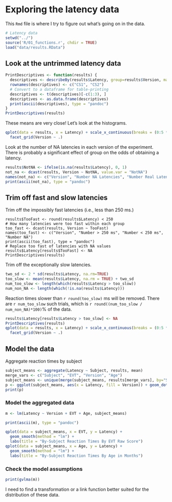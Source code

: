 # Exploring the latency data

This `Rmd` file is where I try to figure out what's going on in the data.

```r
# Latency data
setwd("../")
source('R/01_functions.r', chdir = TRUE)
load("data/results.RData")
```

## Look at the untrimmed latency data
```r
PrintDescriptives <- function(results) {
  descriptives <- describeBy(results$Latency, group=results$Version, mat=T, skew=F)
  rownames(descriptives) <- c("CS1", "CS2")
  # Convert to a dataframe for table-printing
  descriptives <- t(descriptives)[-c(1:3), ]
  descriptives <- as.data.frame(descriptives)
  print(ascii(descriptives), type = "pandoc")  
}
PrintDescriptives(results)
```

These means are very close! Let's look at the histograms.

```r
qplot(data = results, x = Latency) + scale_x_continuous(breaks = (0:5 * 500)) + 
  facet_grid(Version ~ .)
```

Look at the number of NA latencies in each version of the experiment. There is probably a significant effect of group on the odds of obtaining a latency.

```r
results$NotNA <- ifelse(is.na(results$Latency), 0, 1)
not_na <- dcast(results, Version ~ NotNA, value.var = "NotNA")
names(not_na) <- c("Version", "Number NA Latencies", "Number Real Latencies")
print(ascii(not_na), type = "pandoc")
```

## Trim off fast and slow latencies

Trim off the impossibly fast latencies (i.e., less than 250 ms.)

```{rmessage=FALSE, warning=FALSE, results='asis'}
results$TooFast <- round(results$Latency) < 250
# How many latencies were too fast within each group
too_fast <- dcast(results, Version ~ TooFast)
names(too_fast) <- c("Version", "Number > 250 ms", "Number < 250 ms", "Number NA")
print(ascii(too_fast), type = "pandoc")
# Replace too fast of latencies with NA values
results$Latency[results$TooFast] <- NA
PrintDescriptives(results)
```

Trim off the exceptionally slow latencies.

```r
two_sd <- 2 * sd(results$Latency, na.rm=TRUE)
too_slow <- mean(results$Latency, na.rm = TRUE) + two_sd
num_too_slow <- length(which(results$Latency > too_slow))
num_non_NA <- length(which(!is.na(results$Latency)))
```

Reaction times slower than `r round(too_slow)` ms will be removed. There are `r num_too_slow` such trials, which is `r round((num_too_slow / num_non_NA)*100)`% of the data.

```r
results$Latency[results$Latency > too_slow] <- NA
PrintDescriptives(results)
qplot(data = results, x = Latency) + scale_x_continuous(breaks = (0:5 * 500)) + 
  facet_grid(Version ~ .)
```

## Model the data

Aggregate reaction times by subject
```r
subject_means <- aggregate(Latency ~ Subject, results, mean)
merge_vars <- c("Subject", "EVT", "Version", "Age")
subject_means <- unique(merge(subject_means, results[merge_vars], by="Subject"))
p <- ggplot(subject_means, aes(x = Latency, fill = Version)) + geom_dotplot(method="histodot", stackgroups=FALSE) + scale_y_continuous(name = "", breaks = NULL)
print(p)
```

### Model the aggregated data

```r
m <- lm(Latency ~ Version + EVT + Age, subject_means)

print(ascii(m), type = "pandoc")
```

```r
qplot(data = subject_means, x = EVT, y = Latency) + 
  geom_smooth(method = "lm") + 
  labs(title = "By-Subject Reaction Times By EVT Raw Score")
qplot(data = subject_means, x = Age, y = Latency) + 
  geom_smooth(method = "lm") + 
  labs(title = "By-Subject Reaction Times By Age in Months")
```


### Check the model assumptions

```r
print(gvlma(m))
```

I need to find a transformation or a link function better suited for the distribution of these data.


























